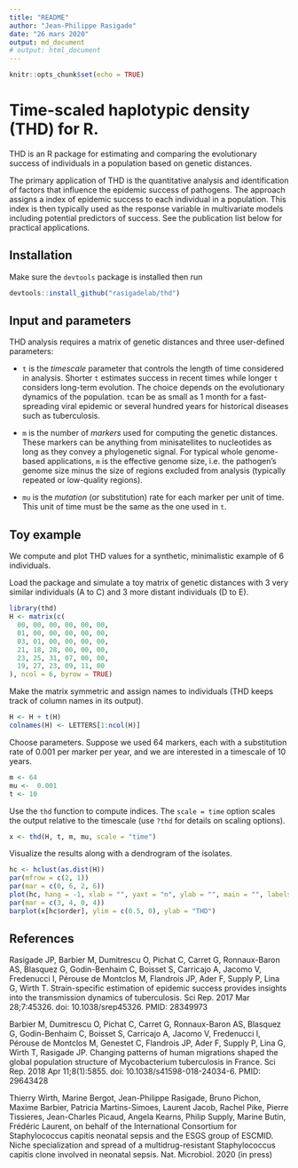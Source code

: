 ```yaml
---
title: "README"
author: "Jean-Philippe Rasigade"
date: "26 mars 2020"
output: md_document
# output: html_document
---
```


```r
knitr::opts_chunk$set(echo = TRUE)
```

# Time-scaled haplotypic density (THD) for R.

THD is an R package for estimating and comparing the evolutionary success of individuals in a population based on genetic distances.

The primary application of THD is the quantitative analysis and identification of factors that influence the epidemic success of pathogens. The approach assigns a index of epidemic success to each individual in a population. This index is then typically used as the response variable in multivariate models including potential predictors of success. See the publication list below for practical applications.

## Installation

Make sure the `devtools` package is installed then run

```r
devtools::install_github("rasigadelab/thd")
```

## Input and parameters

THD analysis requires a matrix of genetic distances and three user-defined parameters:

* `t` is the *timescale* parameter that controls the length of time considered in analysis. Shorter `t` estimates success in recent times while longer `t` considers long-term evolution. The choice depends on the evolutionary dynamics of the population. `t`can be as small as 1 month for a fast-spreading viral epidemic or several hundred years for historical diseases such as tuberculosis.

* `m` is the number of *markers* used for computing the genetic distances. These markers can be anything from minisatellites to nucleotides as long as they convey a phylogenetic signal. For typical whole genome-based applications, `m` is the effective genome size, i.e. the pathogen's genome size minus the size of regions excluded from analysis (typically repeated or low-quality regions).

* `mu` is the *mutation* (or substitution) rate for each marker per unit of time. This unit of time must be the same as the one used in `t`.

## Toy example

We compute and plot THD values for a synthetic, minimalistic example of 6 individuals.

Load the package and simulate a toy matrix of genetic distances with 3 very similar individuals (A to C) and 3 more distant individuals (D to E).

```r
library(thd)
H <- matrix(c(
  00, 00, 00, 00, 00, 00,
  01, 00, 00, 00, 00, 00,
  03, 01, 00, 00, 00, 00,
  21, 18, 28, 00, 00, 00,
  23, 25, 31, 07, 00, 00,
  19, 27, 23, 09, 11, 00
), ncol = 6, byrow = TRUE)
```

Make the matrix symmetric and assign names to individuals (THD keeps track of column names in its output).

```r
H <- H + t(H)
colnames(H) <- LETTERS[1:ncol(H)]
```

Choose parameters. Suppose we used 64 markers, each with a substitution rate of 0.001 per marker per year, and we are interested in a timescale of 10 years.

```r
m <- 64
mu <-  0.001
t <- 10
```

Use the `thd` function to compute indices. The `scale = time` option scales the output relative to the timescale (use `?thd` for details on scaling options).

```r
x <- thd(H, t, m, mu, scale = "time")
```

Visualize the results along with a dendrogram of the isolates.

```r
hc <- hclust(as.dist(H))
par(mfrow = c(2, 1))
par(mar = c(0, 6, 2, 6))
plot(hc, hang = -1, xlab = "", yaxt = "n", ylab = "", main = "", labels = FALSE)
par(mar = c(3, 4, 0, 4))
barplot(x[hc$order], ylim = c(0.5, 0), ylab = "THD")
```

## References

Rasigade JP, Barbier M, Dumitrescu O, Pichat C, Carret G, Ronnaux-Baron AS, Blasquez G, Godin-Benhaim C, Boisset S, Carricajo A, Jacomo V, Fredenucci I, Pérouse de Montclos M, Flandrois JP, Ader F, Supply P, Lina G, Wirth T. Strain-specific estimation of epidemic success provides insights into the transmission dynamics of tuberculosis. Sci Rep. 2017 Mar 28;7:45326. doi: 10.1038/srep45326. PMID: 28349973

Barbier M, Dumitrescu O, Pichat C, Carret G, Ronnaux-Baron AS, Blasquez G, Godin-Benhaim C, Boisset S, Carricajo A, Jacomo V, Fredenucci I, Pérouse de Montclos M, Genestet C, Flandrois JP, Ader F, Supply P, Lina G, Wirth T, Rasigade JP. Changing patterns of human migrations shaped the global population structure of Mycobacterium tuberculosis in France. Sci Rep. 2018 Apr 11;8(1):5855. doi: 10.1038/s41598-018-24034-6. PMID: 29643428

Thierry Wirth, Marine Bergot, Jean-Philippe Rasigade, Bruno Pichon, Maxime Barbier, Patricia Martins-Simoes, Laurent Jacob, Rachel Pike, Pierre Tissieres, Jean-Charles Picaud, Angela Kearns, Philip Supply, Marine Butin, Frédéric Laurent, on behalf of the International Consortium for Staphylococcus capitis neonatal sepsis and the ESGS group of ESCMID. Niche specialization and spread of a multidrug-resistant Staphylococcus capitis clone involved in neonatal sepsis. Nat. Microbiol. 2020 (in press) 
